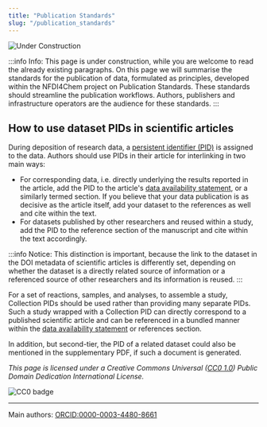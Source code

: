```yaml
---
title: "Publication Standards"
slug: "/publication_standards"
---
```


![Under Construction](/img/Constr_2bl.png)

:::info Info:
This page is under construction, while you are welcome to read the already existing paragraphs. On this page we will summarise the standards for the publication of data, formulated as principles, developed within the NFDI4Chem project on Publication Standards. These standards should streamline the publication workflows. Authors, publishers and infrastructure operators are the audience for these standards.
:::

## How to use dataset PIDs in scientific articles

During deposition of research data, a [persistent identifier (PID)](/docs/pid) is assigned to the data. Authors should use PIDs in their article for interlinking in two main ways:

-   For corresponding data, i.e. directly underlying the results reported in the article, add the PID to the article's [data availability statement](/docs/data_availability_statement), or a similarly termed section. If you believe that your data publication is as decisive as the article itself, add your dataset to the references as well and cite within the text. <!--Vielleicht eher "In order to specifically reference your data within the text, add your dataset to the refernces as well. -->
-   For datasets published by other researchers and reused within a study, add the PID to the reference section of the manuscript and cite within the text accordingly.

<!--Add note on relationType IsSupplementTo and IsSupplementedBy -->

:::info Notice:
This distinction is important, because the link to the dataset in the DOI metadata of scientific articles is differently set, depending on whether the dataset is a directly related source of information or a referenced source of other researchers and its information is reused.
:::

For a set of reactions, samples, and analyses, to assemble a study, Collection PIDs should be used rather than providing many separate PIDs. Such a study wrapped with a Collection PID can directly correspond to a published scientific article and can be referenced in a bundled manner within the [data availability statement](/docs/data_availability_statement) or references section.

In addition, but second-tier, the PID of a related dataset could also be mentioned in the supplementary PDF, if such a document is generated.

_This page is licensed under a Creative Commons Universal ([CC0 1.0](https://creativecommons.org/publicdomain/zero/1.0/deed.en)) Public Domain Dedication International License._

![CC0 badge](/img/cc-zero.svg)

---

Main authors: [ORCID:0000-0003-4480-8661](https://orcid.org/0000-0003-4480-8661)
